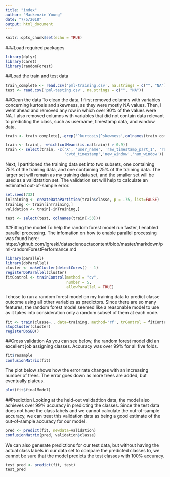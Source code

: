 ```yaml
---
title: "index"
author: "Mackenzie Young"
date: "7/5/2018"
output: html_document
---
```


```r
knitr::opts_chunk$set(echo = TRUE)
```

###Load required packages
```r
library(dplyr)
library(caret)
library(randomForest)
```

##Load the train and test data
```r
train_complete <- read.csv('pml-training.csv', na.strings = c("", "NA"))
test <- read.csv('pml-testing.csv', na.strings = c("", "NA"))
```

##Clean the data
To clean the data, I first removed columns with variables concerning kurtosis and skewness, as they were mostly NA values. Then, I went ahead and removed any row in which over 90% of the values were NA.
\newline
I also removed columns with variables that did not contain data relevant to predicting the class, such as username, timestamp data, and window data.
```r
train <- train_complete[,-grep('^kurtosis|^skewness',colnames(train_complete))]

train <- train[, -which(colMeans(is.na(train)) > 0.9)]
train <- select(train, -c('X', 'user_name', 'raw_timestamp_part_1', 'raw_timestamp_part_2',
                          'cvtd_timestamp','new_window','num_window'))
```

Next, I partitioned the training data set into two subsets, one containing 75% of the training data, and one containing 25% of the training data. The larger set will remain as my training data set, and the smaller set will be used as a validatation set. The validation set will help to calculate an estimated out-of-sample error.
```r
set.seed(732)
inTraining <- createDataPartition(train$classe, p = .75, list=FALSE)
training <- train[inTraining,]
validation <- train[-inTraining,]
```


```r
test <- select(test, colnames(train[-53]))
```


##Fitting the model
To help the random forest model run faster, I enabled parallel processing. The infomation on how to enable parallel processing was found here: https://github.com/lgreski/datasciencectacontent/blob/master/markdown/pml-randomForestPerformance.md
```r
library(parallel)
library(doParallel)
cluster <- makeCluster(detectCores() - 1)
registerDoParallel(cluster)
fitControl <- trainControl(method = "cv",
                           number = 5,
                           allowParallel = TRUE)
```

I chose to run a random forest model on my training data to predict classe outcome using all other variables as predictors. Since there are so many features, the random forest model seemed like a reasonable model to use as it takes into consideration only a random subset of them at each node.
```r
fit <- train(classe~., data=training, method='rf', trControl = fitControl)
stopCluster(cluster)
registerDoSEQ()
```

##Cross validation
As you can see below, the random forest model did an excellent job assigning classes. Accuracy was over 99% for all five folds.
```r
fit$resample
confusionMatrix(fit)
```
\newline
The plot below shows how the error rate changes with an increasing number of trees. The error goes down as more trees are added, but eventually plateus.
```r
plot(fit$finalModel)
```

##Prediction
Looking at the held-out validadtion data, the model also achieves over 99% accuracy in predicting the classes. Since the test data does not have the class labels and we cannot calculate the out-of-sample accuracy, we can treat this validation data as being a good estimate of the out-of-sample accuracy for our model.
```r
pred <- predict(fit, newdata=validation)
confusionMatrix(pred, validation$classe)
```

We can also generate predictions for our test data, but without having the actual class labels in our data set to compare the predicted classes to, we cannot be sure that the model predicts the test classes with 100% accuracy.
```r
test_pred <- predict(fit, test)
test_pred
```
